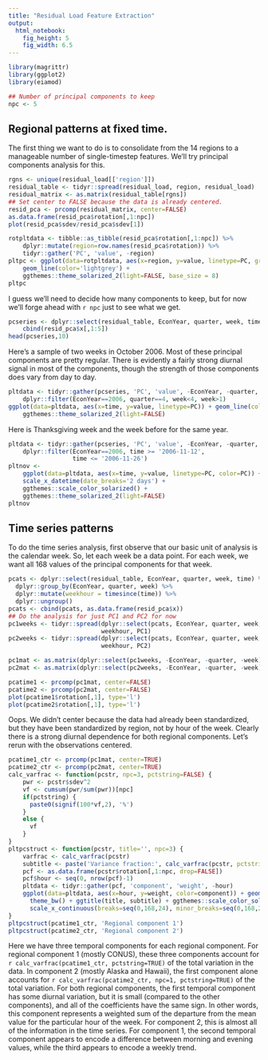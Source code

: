 ```yaml
---
title: "Residual Load Feature Extraction"
output: 
  html_notebook: 
    fig_height: 5
    fig_width: 6.5
---
```


```r
library(magrittr)
library(ggplot2)
library(eiamod)

## Number of principal components to keep
npc <- 5
```

## Regional patterns at fixed time.

The first thing we want to do is to consolidate from the 14 regions to a manageable
number of single-timestep features.  We'll try principal components analysis for this.

```r
rgns <- unique(residual_load[['region']])
residual_table <- tidyr::spread(residual_load, region, residual_load)
residual_matrix <- as.matrix(residual_table[rgns])
## Set center to FALSE because the data is already centered.
resid_pca <- prcomp(residual_matrix, center=FALSE)
as.data.frame(resid_pca$rotation[,1:npc])
plot(resid_pca$sdev/resid_pca$sdev[1])

rotpltdata <- tibble::as_tibble(resid_pca$rotation[,1:npc]) %>%
    dplyr::mutate(region=row.names(resid_pca$rotation)) %>%
    tidyr::gather('PC', 'value', -region)
pltpc <- ggplot(data=rotpltdata, aes(x=region, y=value, linetype=PC, group=PC)) + 
    geom_line(color='lightgrey') +
    ggthemes::theme_solarized_2(light=FALSE, base_size = 8)
pltpc
```

I guess we'll need to decide how many components to keep, but for now we'll forge
ahead with `r npc` just to see what we get.

```r
pcseries <- dplyr::select(residual_table, EconYear, quarter, week, time) %>%
    cbind(resid_pca$x[,1:5])
head(pcseries,10)
```

Here's a sample of two weeks in October 2006.  Most of these principal components 
are pretty regular.  There is evidently a fairly strong diurnal signal in most of
the components, though the strength of those components does vary from day to day.

```r
pltdata <- tidyr::gather(pcseries, 'PC', 'value', -EconYear, -quarter, -week, -time) %>%
    dplyr::filter(EconYear==2006, quarter==4, week<4, week>1)
ggplot(data=pltdata, aes(x=time, y=value, linetype=PC)) + geom_line(color='lightgrey') +
    ggthemes::theme_solarized_2(light=FALSE)
```

Here is Thanksgiving week and the week before for the same year.
```r
pltdata <- tidyr::gather(pcseries, 'PC', 'value', -EconYear, -quarter, -week, -time) %>%
    dplyr::filter(EconYear==2006, time >= '2006-11-12', 
                  time <= '2006-11-26')
pltnov <- 
    ggplot(data=pltdata, aes(x=time, y=value, linetype=PC, color=PC)) + geom_line() +
    scale_x_datetime(date_breaks='2 days') +
    ggthemes::scale_color_solarized() +
    ggthemes::theme_solarized_2(light=FALSE)
pltnov
```

## Time series patterns

To do the time series analysis, first observe that our basic unit of analysis is the 
calendar week.  So, let each week be a data point.  For each week, we want all 168 values
of the principal components for that week.

```r
pcats <- dplyr::select(residual_table, EconYear, quarter, week, time) %>%
  dplyr::group_by(EconYear, quarter, week) %>% 
  dplyr::mutate(weekhour = timesince(time)) %>%
  dplyr::ungroup()  
pcats <- cbind(pcats, as.data.frame(resid_pca$x))
## Do the analysis for just PC1 and PC2 for now
pc1weeks <- tidyr::spread(dplyr::select(pcats, EconYear, quarter, week, weekhour, PC1),
                          weekhour, PC1)
pc2weeks <- tidyr::spread(dplyr::select(pcats, EconYear, quarter, week, weekhour, PC2),
                          weekhour, PC2)
```

```r
pc1mat <- as.matrix(dplyr::select(pc1weeks, -EconYear, -quarter, -week))
pc2mat <- as.matrix(dplyr::select(pc2weeks, -EconYear, -quarter, -week))
```

```r
pcatime1 <- prcomp(pc1mat, center=FALSE)
pcatime2 <- prcomp(pc2mat, center=FALSE)
plot(pcatime1$rotation[,1], type='l')
plot(pcatime2$rotation[,1], type='l')
```

Oops.  We didn't center because the data had already been standardized, but they have
been standardized by region, not by hour of the week.  Clearly there is a strong diurnal
dependence for both regional components.  Let's rerun with the observations centered.

```r
pcatime1_ctr <- prcomp(pc1mat, center=TRUE)
pcatime2_ctr <- prcomp(pc2mat, center=TRUE)
calc_varfrac <- function(pcstr, npc=3, pctstring=FALSE) {
    pwr <- pcstr$sdev^2
    vf <- cumsum(pwr/sum(pwr))[npc]
    if(pctstring) {
      paste0(signif(100*vf,2), '%')
    }
    else {
      vf
    }
}  
pltpcstruct <- function(pcstr, title='', npc=3) {
    varfrac <- calc_varfrac(pcstr)
    subtitle <- paste('Variance fraction:', calc_varfrac(pcstr, pctstring=TRUE))
    pcf <- as.data.frame(pcstr$rotation[,1:npc, drop=FALSE])
    pcf$hour <- seq(0, nrow(pcf)-1)
    pltdata <- tidyr::gather(pcf, 'component', 'weight', -hour)
    ggplot(data=pltdata, aes(x=hour, y=weight, color=component)) + geom_line(size=1.25) +
      theme_bw() + ggtitle(title, subtitle) + ggthemes::scale_color_solarized('red') +
      scale_x_continuous(breaks=seq(0,168,24), minor_breaks=seq(0,168,24)+12)
}
pltpcstruct(pcatime1_ctr, 'Regional component 1')
pltpcstruct(pcatime2_ctr, 'Regional component 2')
```
Here we have three temporal components for each regional component.  For regional
component 1 (mostly CONUS), these three components account for `r calc_varfrac(pcatime1_ctr,
pctstring=TRUE)` of the total variation in the data.  In component 2 (mostly Alaska and
Hawaii), the first component alone accounts for `r calc_varfrac(pcatime2_ctr, npc=1,
pctstring=TRUE)` of the total variation.  For both regional components, the first
temporal component has some diurnal variation, but it is small (compared to the other
components), and all of the coefficients have the same sign.  In other words, this
component represents a weighted sum of the departure from the mean value for the
particular hour of the week.  For component 2, this is almost all of the information
in the time series.  For component 1, the second temporal component appears to encode
a difference between morning and evening values, while the third appears to encode a
weekly trend.
